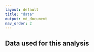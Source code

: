 ```yaml
---
layout: default
title: "data"
output: md_document
nav_order: 2
---
```


## Data used for this analysis